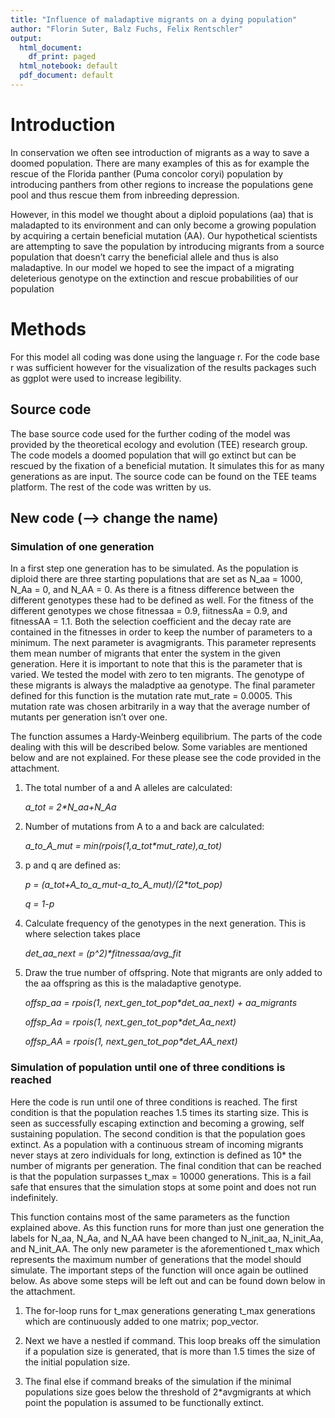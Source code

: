 ```yaml
---
title: "Influence of maladaptive migrants on a dying population"
author: "Florin Suter, Balz Fuchs, Felix Rentschler"
output:
  html_document:
    df_print: paged
  html_notebook: default
  pdf_document: default
---
```


# Introduction

In conservation we often see introduction of migrants as a way to save a doomed population. There are many examples of this as for example the rescue of the Florida panther (Puma concolor coryi) population by introducing panthers from other regions to increase the populations gene pool and thus rescue them from inbreeding depression.

However, in this model we thought about a diploid populations (aa) that is maladapted to its environment and can only become a growing population by acquiring a certain beneficial mutation (AA). Our hypothetical scientists are attempting to save the population by introducing migrants from a source population that doesn't carry the beneficial allele and thus is also maladaptive. In our model we hoped to see the impact of a migrating deleterious genotype on the extinction and rescue probabilities of our population

# Methods

For this model all coding was done using the language r. For the code base r was sufficient however for the visualization of the results packages such as ggplot were used to increase legibility.

## Source code

The base source code used for the further coding of the model was provided by the theoretical ecology and evolution (TEE) research group. The code models a doomed population that will go extinct but can be rescued by the fixation of a beneficial mutation. It simulates this for as many generations as are input. The source code can be found on the TEE teams platform. The rest of the code was written by us.

## New code (--\> change the name)

### Simulation of one generation

In a first step one generation has to be simulated. As the population is diploid there are three starting populations that are set as N_aa = 1000, N_Aa = 0, and N_AA = 0. As there is a fitness difference between the different genotypes these had to be defined as well. For the fitness of the different genotypes we chose fitnessaa = 0.9, fiitnessAa = 0.9, and fitnessAA = 1.1. Both the selection coefficient and the decay rate are contained in the fitnesses in order to keep the number of parameters to a minimum. The next parameter is avagmigrants. This parameter represents them mean number of migrants that enter the system in the given generation. Here it is important to note that this is the parameter that is varied. We tested the model with zero to ten migrants. The genotype of these migrants is always the maladptive aa genotype. The final parameter defined for this function is the mutation rate mut_rate = 0.0005. This mutation rate was chosen arbitrarily in a way that the average number of mutants per generation isn't over one.

The function assumes a Hardy-Weinberg equilibrium. The parts of the code dealing with this will be described below. Some variables are mentioned below and are not explained. For these please see the code provided in the attachment.

1.  The total number of a and A alleles are calculated:

    *a_tot = 2\*N_aa+N_Aa*

2.  Number of mutations from A to a and back are calculated:

    *a_to_A\_mut = min(rpois(1,a_tot\*mut_rate),a_tot)*

3.  p and q are defined as:

    *p = (a_tot+A_to_a\_mut-a_to_A\_mut)/(2\*tot_pop)*

    *q = 1-p*

4.  Calculate frequency of the genotypes in the next generation. This is where selection takes place

    *det_aa_next = (p\^2)\*fitnessaa/avg_fit*

5.  Draw the true number of offspring. Note that migrants are only added to the aa offspring as this is the maladaptive genotype.

    *offsp_aa = rpois(1, next_gen_tot_pop\*det_aa_next) + aa_migrants*

    *offsp_Aa = rpois(1, next_gen_tot_pop\*det_Aa_next)*

    *offsp_AA = rpois(1, next_gen_tot_pop\*det_AA_next)*

### Simulation of population until one of three conditions is reached

Here the code is run until one of three conditions is reached. The first condition is that the population reaches 1.5 times its starting size. This is seen as successfully escaping extinction and becoming a growing, self sustaining population. The second condition is that the population goes extinct. As a population with a continuous stream of incoming migrants never stays at zero individuals for long, extinction is defined as 10\* the number of migrants per generation. The final condition that can be reached is that the population surpasses t_max = 10000 generations. This is a fail safe that ensures that the simulation stops at some point and does not run indefinitely.

This function contains most of the same parameters as the function explained above. As this function runs for more than just one generation the labels for N_aa, N_Aa, and N_AA have been changed to N_init_aa, N_init_Aa, and N_init_AA. The only new parameter is the aforementioned t_max which represents the maximum number of generations that the model should simulate. The important steps of the function will once again be outlined below. As above some steps will be left out and can be found down below in the attachment.

1.  The for-loop runs for t_max generations generating t_max generations which are continuously added to one matrix; pop_vector.

2.  Next we have a nestled if command. This loop breaks off the simulation if a population size is generated, that is more than 1.5 times the size of the initial population size.

3.  The final else if command breaks of the simulation if the minimal populations size goes below the threshold of 2\*avgmigrants at which point the population is assumed to be functionally extinct.

